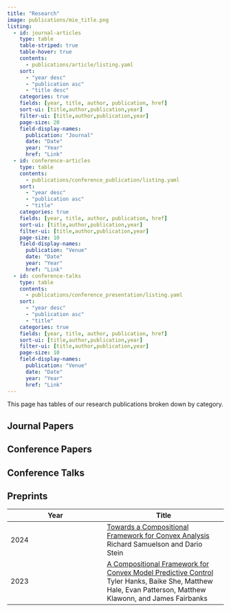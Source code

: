 ```yaml
---
title: "Research"
image: publications/mie_title.png
listing:
  - id: journal-articles
    type: table
    table-striped: true
    table-hover: true
    contents:
      - publications/article/listing.yaml
    sort: 
      - "year desc"
      - "publication asc"
      - "title desc"
    categories: true
    fields: [year, title, author, publication, href]
    sort-ui: [title,author,publication,year]
    filter-ui: [title,author,publication,year]
    page-size: 20
    field-display-names: 
      publication: "Journal"
      date: "Date"
      year: "Year"
      href: "Link"
  - id: conference-articles
    type: table
    contents:
      - publications/conference_publication/listing.yaml
    sort: 
      - "year desc"
      - "publication asc"
      - "title"
    categories: true
    fields: [year, title, author, publication, href]
    sort-ui: [title,author,publication,year]
    filter-ui: [title,author,publication,year]
    page-size: 10
    field-display-names: 
      publication: "Venue"
      date: "Date"
      year: "Year"
      href: "Link"
  - id: conference-talks
    type: table
    contents:
      - publications/conference_presentation/listing.yaml
    sort: 
      - "year desc"
      - "publication asc"
      - "title"
    categories: true
    fields: [year, title, author, publication, href]
    sort-ui: [title,author,publication,year]
    filter-ui: [title,author,publication,year]
    page-size: 10
    field-display-names: 
      publication: "Venue"
      date: "Date"
      year: "Year"
      href: "Link"
---
```


This page has tables of our research publications broken down by category.

## Journal Papers

:::{#journal-articles}
:::

## Conference Papers

:::{#conference-articles}
:::

## Conference Talks

:::{#conference-talks}
:::

## Preprints

| Year | Title |
| ---- | ----- |
| 2024 | [Towards a Compositional Framework for Convex Analysis](https://arxiv.org/abs/2312.02291) <br> Richard Samuelson and Dario Stein |
| 2023 | [A Compositional Framework for Convex Model Predictive Control](https://arxiv.org/abs/2305.03820) <br> Tyler Hanks, Baike She, Matthew Hale, Evan Patterson, Matthew Klawonn, and James Fairbanks |
